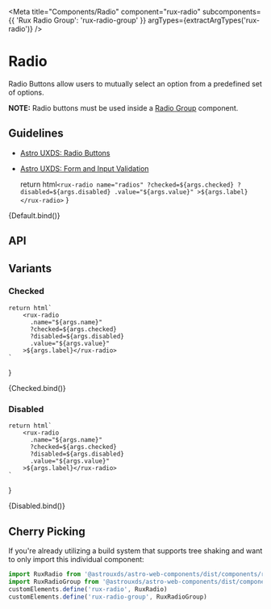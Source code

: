 
<Meta
    title="Components/Radio"
    component="rux-radio"
    subcomponents={{ 'Rux Radio Group': 'rux-radio-group' }}
    argTypes={extractArgTypes('rux-radio')}
/>

# Radio

Radio Buttons allow users to mutually select an option from a predefined set of options.

**NOTE:** Radio buttons must be used inside a [Radio Group](/?path=/docs/components-radio-group--default-story) component.

## Guidelines

-   [Astro UXDS: Radio Buttons](https://www.astrouxds.com/ui-components/radio-button)
-   [Astro UXDS: Form and Input Validation](https://www.astrouxds.com/ui-components/validation)

    return html`
        <rux-radio
          name="radios"
          ?checked=${args.checked}
          ?disabled=${args.disabled}
          .value="${args.value}"
        >${args.label}</rux-radio>
    `
}

<Canvas>
    <Story
      args={{
        name: 'radios',
        label: 'Radio Label'
      }}
      name="Default"
    >
      {Default.bind()}
    </Story>
</Canvas>

## API

<ArgsTable of="rux-radio" />

## Variants

### Checked

    return html`
        <rux-radio
          .name="${args.name}"
          ?checked=${args.checked}
          ?disabled=${args.disabled}
          .value="${args.value}"
        >${args.label}</rux-radio>
    `
}

<Canvas>
    <Story
      args={{
        name: 'radios',
        label: 'Radio Label',
        checked: true
      }}
      name="Checked"
    >
      {Checked.bind()}
    </Story>
</Canvas>

### Disabled

    return html`
        <rux-radio
          .name="${args.name}"
          ?checked=${args.checked}
          ?disabled=${args.disabled}
          .value="${args.value}"
        >${args.label}</rux-radio>
    `
}

<Canvas>
    <Story
      args={{
        name: 'radios',
        label: 'Radio Label',
        disabled: true
      }}
      name="Disabled"
    >
      {Disabled.bind()}
    </Story>
</Canvas>

## Cherry Picking

If you're already utilizing a build system that supports tree shaking and want to only import this individual component:

```js
import RuxRadio from '@astrouxds/astro-web-components/dist/components/rux-radio.js'
import RuxRadioGroup from '@astrouxds/astro-web-components/dist/components/rux-radio-group.js'
customElements.define('rux-radio', RuxRadio)
customElements.define('rux-radio-group', RuxRadioGroup)

```

